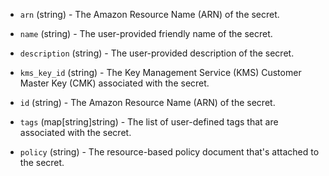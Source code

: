 <!-- Code generated from the comments of the DatasourceOutput struct in datasource/amazon/secretsmanager/secret/data.go; DO NOT EDIT MANUALLY -->

- `arn` (string) - The Amazon Resource Name (ARN) of the secret.

- `name` (string) - The user-provided friendly name of the secret.

- `description` (string) - The user-provided description of the secret.

- `kms_key_id` (string) - The Key Management Service (KMS) Customer Master Key (CMK) associated with the secret.

- `id` (string) - The Amazon Resource Name (ARN) of the secret.

- `tags` (map[string]string) - The list of user-defined tags that are associated with the secret.

- `policy` (string) - The resource-based policy document that's attached to the secret.
